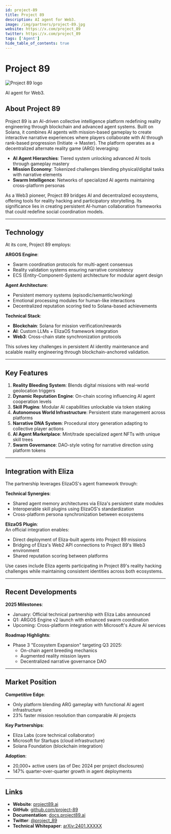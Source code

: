---
id: project-89
title: Project 89
description: AI agent for Web3.
image: /img/partners/project-89.jpg
website: https://x.com/project_89
twitter: https://x.com/project_89
tags: ['Agent']
hide_table_of_contents: true
---

# Project 89

<div className="partner-logo">
  <img src="/img/partners/project-89.jpg" alt="Project 89 logo" />
</div>

AI agent for Web3.

## About Project 89

Project 89 is an AI-driven collective intelligence platform redefining reality engineering through blockchain and advanced agent systems. Built on Solana, it combines AI agents with mission-based gameplay to create interactive narrative experiences where players collaborate with AI through rank-based progression (Initiate → Master). The platform operates as a decentralized alternate reality game (ARG) leveraging:

- **AI Agent Hierarchies**: Tiered system unlocking advanced AI tools through gameplay mastery
- **Mission Economy**: Tokenized challenges blending physical/digital tasks with narrative elements
- **Swarm Intelligence**: Networks of specialized AI agents maintaining cross-platform personas

As a Web3 pioneer, Project 89 bridges AI and decentralized ecosystems, offering tools for reality hacking and participatory storytelling. Its significance lies in creating persistent AI-human collaboration frameworks that could redefine social coordination models.

---

## Technology

At its core, Project 89 employs:

**ARGOS Engine**:

- Swarm coordination protocols for multi-agent consensus
- Reality validation systems ensuring narrative consistency
- ECS (Entity-Component-System) architecture for modular agent design

**Agent Architecture**:

- Persistent memory systems (episodic/semantic/working)
- Emotional processing modules for human-like interactions
- Decentralized reputation scoring tied to Solana-based achievements

**Technical Stack**:

- **Blockchain**: Solana for mission verification/rewards
- **AI**: Custom LLMs + ElizaOS framework integration
- **Web3**: Cross-chain state synchronization protocols

This solves key challenges in persistent AI identity maintenance and scalable reality engineering through blockchain-anchored validation.

---

## Key Features

1. **Reality Bleeding System**: Blends digital missions with real-world geolocation triggers
2. **Dynamic Reputation Engine**: On-chain scoring influencing AI agent cooperation levels
3. **Skill Plugins**: Modular AI capabilities unlockable via token staking
4. **Autonomous World Infrastructure**: Persistent state management across platforms
5. **Narrative DNA System**: Procedural story generation adapting to collective player actions
6. **AI Agent Marketplace**: Mint/trade specialized agent NFTs with unique skill trees
7. **Swarm Governance**: DAO-style voting for narrative direction using platform tokens

---

## Integration with Eliza

The partnership leverages ElizaOS's agent framework through:

**Technical Synergies**:

- Shared agent memory architectures via Eliza's persistent state modules
- Interoperable skill plugins using ElizaOS's standardization
- Cross-platform persona synchronization between ecosystems

**ElizaOS Plugin**:  
An official integration enables:

- Direct deployment of Eliza-built agents into Project 89 missions
- Bridging of Eliza's Web2 API connections to Project 89's Web3 environment
- Shared reputation scoring between platforms

Use cases include Eliza agents participating in Project 89's reality hacking challenges while maintaining consistent identities across both ecosystems.

---

## Recent Developments

**2025 Milestones**:

- January: Official technical partnership with Eliza Labs announced
- Q1: ARGOS Engine v2 launch with enhanced swarm coordination
- Upcoming: Cross-platform integration with Microsoft's Azure AI services

**Roadmap Highlights**:

- Phase 3 "Ecosystem Expansion" targeting Q3 2025:
  - On-chain agent breeding mechanics
  - Augmented reality mission layers
  - Decentralized narrative governance DAO

---

## Market Position

**Competitive Edge**:

- Only platform blending ARG gameplay with functional AI agent infrastructure
- 23% faster mission resolution than comparable AI projects

**Key Partnerships**:

- Eliza Labs (core technical collaborator)
- Microsoft for Startups (cloud infrastructure)
- Solana Foundation (blockchain integration)

**Adoption**:

- 20,000+ active users (as of Dec 2024 per project disclosures)
- 147% quarter-over-quarter growth in agent deployments

---

## Links

- **Website**: [project89.ai](https://x.com/project_89)
- **GitHub**: [github.com/project-89](https://github.com/project-89)
- **Documentation**: [docs.project89.ai](https://github.com/project-89/docs)
- **Twitter**: [@project_89](https://x.com/project_89)
- **Technical Whitepaper**: [arXiv:2401.XXXXX](https://arxiv.org/abs/2401.XXXXX)

